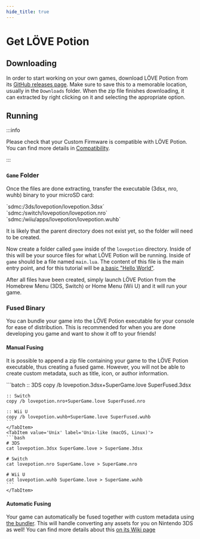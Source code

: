 ```yaml
---
hide_title: true
---
```



# Get LÖVE Potion

## Downloading

In order to start working on your own games, download LÖVE Potion from its [GitHub releases page](https://github.com/lovebrew/lovepotion/releases/latest). Make sure to save this to a memorable location, usually in the `Downloads` folder. When the zip file finishes downloading, it can extracted by right clicking on it and selecting the appropriate option.

## Running

:::info

Please check that your Custom Firmware is compatible with LÖVE Potion. You can find more details in [Compatibility](/compatibility/general).

:::

### `Game` Folder

Once the files are done extracting, transfer the executable (3dsx, nro, wuhb) binary to your microSD card:

<Tabs groupId="Path">
  <TabItem value="CTR" label="Nintendo 3DS">
    `sdmc:/3ds/lovepotion/lovepotion.3dsx`
  </TabItem>
  <TabItem value="HAC" label="Nintendo Switch">
    `sdmc:/switch/lovepotion/lovepotion.nro`
  </TabItem>
  <TabItem value="CAFE" label="Nintendo Wii U">
    `sdmc:/wiiu/apps/lovepotion/lovepotion.wuhb`
  </TabItem>
</Tabs>

It is likely that the parent directory does not exist yet, so the folder will need to be created.

Now create a folder called `game` inside of the `lovepotion` directory. Inside of this will be your source files for what LÖVE Potion will be running. Inside of `game` should be a file named `main.lua`. The content of this file is the main entry point, and for this tutorial will be [a basic "Hello World"](/docs/welcome.md#hello-world).

After all files have been created, simply launch LÖVE Potion from the Homebrew Menu (3DS, Switch) or Home Menu (Wii U) and it will run your game.

### Fused Binary

You can bundle your game into the LÖVE Potion executable for your console for ease of distribution. This is recommended for when you are done developing you game and want to show it off to your friends!

#### Manual Fusing

It is possible to append a zip file containing your game to the LÖVE Potion executable, thus creating a fused game. However, you will not be able to create custom metadata, such as title, icon, or author information.

<Tabs groupId='Fused'>
    <TabItem value='Windows' label='Windows (Command Prompt)'>
    ```batch
    :: 3DS
    copy /b lovepotion.3dsx+SuperGame.love SuperFused.3dsx

    :: Switch
    copy /b lovepotion.nro+SuperGame.love SuperFused.nro

    :: Wii U
    copy /b lovepotion.wuhb+SuperGame.love SuperFused.wuhb
    ```
    </TabItem>
    <TabItem value='Unix' label='Unix-like (macOS, Linux)'>
    ```bash
    # 3DS
    cat lovepotion.3dsx SuperGame.love > SuperGame.3dsx

    # Switch
    cat lovepotion.nro SuperGame.love > SuperGame.nro

    # Wii U
    cat lovepotion.wuhb SuperGame.love > SuperGame.wuhb
    ```
    </TabItem>

</Tabs>

#### Automatic Fusing

Your game can automatically be fused together _with_ custom metadata using [the bundler](https://bundle.lovebrew.org). This will handle converting any assets for you on Nintendo 3DS as well! You can find more details about this [on its Wiki page](/bundler-app/overview)

